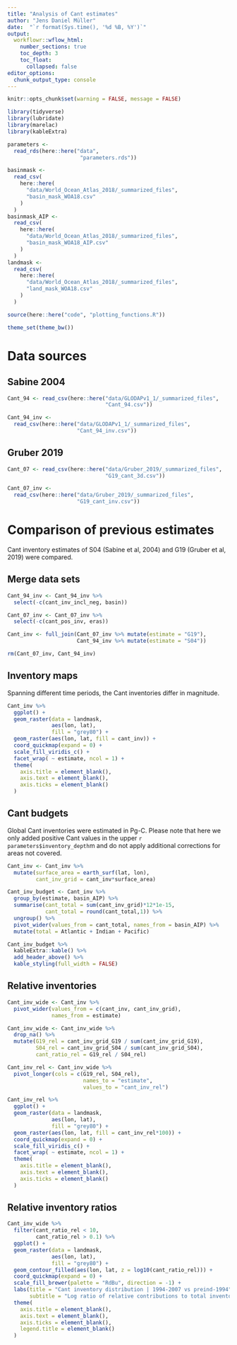 ```yaml
---
title: "Analysis of Cant estimates"
author: "Jens Daniel Müller"
date:  "`r format(Sys.time(), '%d %B, %Y')`"
output: 
  workflowr::wflow_html:
    number_sections: true
    toc_depth: 3
    toc_float:
      collapsed: false
editor_options:
  chunk_output_type: console
---
```


```r
knitr::opts_chunk$set(warning = FALSE, message = FALSE)
```

```r
library(tidyverse)
library(lubridate)
library(marelac)
library(kableExtra)
```


```r
parameters <-
  read_rds(here::here("data",
                       "parameters.rds"))
```

```r
basinmask <-
  read_csv(
    here::here(
      "data/World_Ocean_Atlas_2018/_summarized_files",
      "basin_mask_WOA18.csv"
    )
  )
basinmask_AIP <-
  read_csv(
    here::here(
      "data/World_Ocean_Atlas_2018/_summarized_files",
      "basin_mask_WOA18_AIP.csv"
    )
  )
landmask <-
  read_csv(
    here::here(
      "data/World_Ocean_Atlas_2018/_summarized_files",
      "land_mask_WOA18.csv"
    )
  )
```

```r
source(here::here("code", "plotting_functions.R"))
```

```r
theme_set(theme_bw())
```

# Data sources

## Sabine 2004

```r

Cant_94 <- read_csv(here::here("data/GLODAPv1_1/_summarized_files",
                               "Cant_94.csv"))

Cant_94_inv <-
  read_csv(here::here("data/GLODAPv1_1/_summarized_files",
                      "Cant_94_inv.csv"))


```

## Gruber 2019

```r

Cant_07 <- read_csv(here::here("data/Gruber_2019/_summarized_files",
                               "G19_cant_3d.csv"))

Cant_07_inv <-
  read_csv(here::here("data/Gruber_2019/_summarized_files",
                      "G19_cant_inv.csv"))

```

# Comparison of previous estimates

Cant inventory estimates of S04 (Sabine et al, 2004) and G19 (Gruber et al, 2019) were compared.

## Merge data sets

```r

Cant_94_inv <- Cant_94_inv %>% 
  select(-c(cant_inv_incl_neg, basin))

Cant_07_inv <- Cant_07_inv %>% 
  select(-c(cant_pos_inv, eras))

Cant_inv <- full_join(Cant_07_inv %>% mutate(estimate = "G19"),
                      Cant_94_inv %>% mutate(estimate = "S04"))

rm(Cant_07_inv, Cant_94_inv)

```

## Inventory maps

Spanning different time periods, the Cant inventories differ in magnitude.

```r
 
Cant_inv %>%
  ggplot() +
  geom_raster(data = landmask,
              aes(lon, lat),
              fill = "grey80") +
  geom_raster(aes(lon, lat, fill = cant_inv)) +
  coord_quickmap(expand = 0) +
  scale_fill_viridis_c() +
  facet_wrap( ~ estimate, ncol = 1) +
  theme(
    axis.title = element_blank(),
    axis.text = element_blank(),
    axis.ticks = element_blank()
  )

```

## Cant budgets

Global Cant inventories were estimated in Pg-C. Please note that here we only added positive Cant values in the upper `r parameters$inventory_depth`m and do not apply additional corrections for areas not covered.

```r

Cant_inv <- Cant_inv %>% 
  mutate(surface_area = earth_surf(lat, lon),
         cant_inv_grid = cant_inv*surface_area)

Cant_inv_budget <- Cant_inv %>% 
  group_by(estimate, basin_AIP) %>% 
  summarise(cant_total = sum(cant_inv_grid)*12*1e-15,
            cant_total = round(cant_total,1)) %>% 
  ungroup() %>% 
  pivot_wider(values_from = cant_total, names_from = basin_AIP) %>% 
  mutate(total = Atlantic + Indian + Pacific)

Cant_inv_budget %>% 
  kableExtra::kable() %>% 
  add_header_above() %>%
  kable_styling(full_width = FALSE)

```


## Relative inventories

```r

Cant_inv_wide <- Cant_inv %>%
  pivot_wider(values_from = c(cant_inv, cant_inv_grid),
              names_from = estimate)

Cant_inv_wide <- Cant_inv_wide %>% 
  drop_na() %>% 
  mutate(G19_rel = cant_inv_grid_G19 / sum(cant_inv_grid_G19),
         S04_rel = cant_inv_grid_S04 / sum(cant_inv_grid_S04),
         cant_ratio_rel = G19_rel / S04_rel)

Cant_inv_rel <- Cant_inv_wide %>% 
  pivot_longer(cols = c(G19_rel, S04_rel),
                        names_to = "estimate",
                        values_to = "cant_inv_rel")

```



```r

Cant_inv_rel %>%
  ggplot() +
  geom_raster(data = landmask,
              aes(lon, lat),
              fill = "grey80") +
  geom_raster(aes(lon, lat, fill = cant_inv_rel*100)) +
  coord_quickmap(expand = 0) +
  scale_fill_viridis_c() +
  facet_wrap( ~ estimate, ncol = 1) +
  theme(
    axis.title = element_blank(),
    axis.text = element_blank(),
    axis.ticks = element_blank()
  )

```

## Relative inventory ratios

```r

Cant_inv_wide %>%
  filter(cant_ratio_rel < 10,
         cant_ratio_rel > 0.1) %>% 
  ggplot() +
  geom_raster(data = landmask,
              aes(lon, lat),
              fill = "grey80") +
  geom_contour_filled(aes(lon, lat, z = log10(cant_ratio_rel))) +
  coord_quickmap(expand = 0) +
  scale_fill_brewer(palette = "RdBu", direction = -1) +
  labs(title = "Cant inventory distribution | 1994-2007 vs preind-1994",
       subtitle = "Log ratio of relative contributions to total inventory") +
  theme(
    axis.title = element_blank(),
    axis.text = element_blank(),
    axis.ticks = element_blank(),
    legend.title = element_blank()
  )

```

